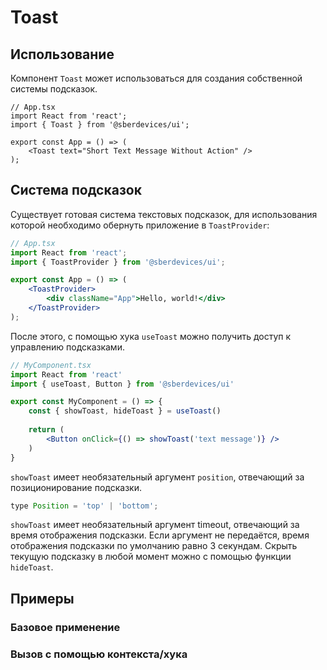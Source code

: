 



<Meta title="Controls/Toast" decorators={[InSpacing]} />

# Toast
<Description of={Toast} />
<Props of={Toast} />

## Использование
Компонент ``Toast`` может использоваться для создания собственной системы подсказок.  
```tsx
// App.tsx
import React from 'react';
import { Toast } from '@sberdevices/ui';

export const App = () => (
    <Toast text="Short Text Message Without Action" />
);
```

## Система подсказок
Существует готовая система текстовых подсказок,
для использования которой необходимо обернуть приложение в ``ToastProvider``:
```jsx
// App.tsx
import React from 'react';
import { ToastProvider } from '@sberdevices/ui';

export const App = () => (
    <ToastProvider>
        <div className="App">Hello, world!</div>
    </ToastProvider>
);
```

После этого, с помощью хука ``useToast`` можно получить доступ к управлению подсказками.

```jsx
// MyComponent.tsx
import React from 'react'
import { useToast, Button } from '@sberdevices/ui'

export const MyComponent = () => {
    const { showToast, hideToast } = useToast()
    
    return (
        <Button onClick={() => showToast('text message')} />
    )
}
```

``showToast`` имеет необязательный аргумент ``position``, отвечающий за позиционирование подсказки.
```jsx
type Position = 'top' | 'bottom';
```

``showToast`` имеет необязательный аргумент timeout, отвечающий за время отображения подсказки.
Если аргумент не передаётся, время отображения подсказки по умолчанию равно 3 секундам. 
Скрыть текущую подсказку в любой момент можно с помощью функции ``hideToast``.  

## Примеры

### Базовое применение
<Canvas>
    <Story name="ToastComponent" story={stories.ToastComponent} />
</Canvas>

### Вызов с помощью контекста/хука
<Canvas>
    <Story name="ToastContext" story={stories.ToastContext} />
</Canvas>
